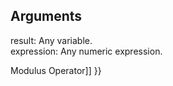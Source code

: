 {{Page_Title}}
{{Flags}}
{{Summary_Section|Divides the value of a variable by the value of an expression, and assigns the remainder to the variable.

}}
{{JS_Syntax|Formats={{JS_Syntax_Format
|Format= result %= expression}}
}}
==Arguments==
; result: Any variable.
; expression: Any numeric expression.
{{Remarks_Section
|Remarks=Using the '''%=''' operator is exactly the same as specifying:

 result = result % expression
}}
{{See_Also_Section
|Manual_links=* [[javascript/operators/modulus{{!}}Modulus Operator]]
}}
{{Topics | JS Basic}}

{{External_Attribution
|Is_CC-BY-SA=No
|Sources=MSDN
|MDN_link=
|MSDN_link=http://msdn.microsoft.com/en-us/library/ie/ff3sz136(v=vs.94).aspx
|HTML5Rocks_link=
}}
